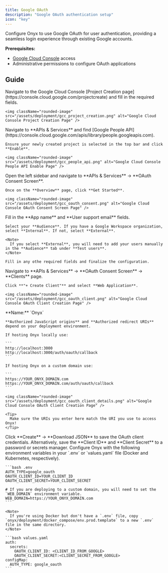 ```yaml
---
title: Google OAuth
description: "Google OAuth authentication setup"
icon: "key"
---
```


Configure Onyx to use Google OAuth for user authentication, providing a seamless login experience through existing Google accounts. 

**Prerequisites:**
- [Google Cloud Console](https://console.cloud.google.com/) access
- Administrative permissions to configure OAuth applications

## Guide

<Steps>
  <Step title="Create Google Cloud Project">
    Navigate to the Google Cloud Console [Project Creation page](https://console.cloud.google.com/projectcreate) and fill in the required fields.

    <img className="rounded-image" src="/assets/deployment/gcc_project_creation.png" alt="Google Cloud Console Project Creation Page" />
  </Step>

  <Step title="Enable Google People API">
    Navigate to **APIs & Services** and find [Google People API](https://console.cloud.google.com/apis/library/people.googleapis.com).
    
    Ensure your newly created project is selected in the top bar and click **Enable**.

    <img className="rounded-image" src="/assets/deployment/gcc_people_api.png" alt="Google Cloud Console People API Enable Page" />
  </Step>
  <Step title="Create Google Auth Platform">
    Open the left sidebar and navigate to **APIs & Services** → **OAuth Consent Screen**. 
    
    Once on the **Overview** page, click **Get Started**.

    <img className="rounded-image" src="/assets/deployment/gcc_oauth_consent.png" alt="Google Cloud Console OAuth Consent Screen Page" />
  </Step>
  <Step title="Configure OAuth Project & Consent Screen">
    Fill in the **App name** and **User support email** fields.

    Select your **Audience**. If you have a Google Workspace organization, select **Internal**. If not, select **External**.

    <Note>
      If you select **External**, you will need to add your users manually in the **Audience** tab under **Test users**.
    </Note>

    Fill in any othe required fields and finalize the configuration.
  </Step>

  <Step title="Create OAuth Client">
    Navigate to **APIs & Services** → **OAuth Consent Screen** → **Clients** page.

    Click **"+ Create Client"** and select **Web Application**.

    <img className="rounded-image" src="/assets/deployment/gcc_oauth_client.png" alt="Google Cloud Console OAuth Client Creation Page" />
  </Step>

  <Step title="Configure OAuth Client">
    **Name:** `Onyx`

    **Authorized JavaScript origins** and **Authorized redirect URIs** depend on your deployment environment.

    If hosting Onyx locally use:

    ```
    http://localhost:3000
    http://localhost:3000/auth/oauth/callback
    ```

    If hosting Onyx on a custom domain use:

    ```
    https://YOUR_ONYX_DOMAIN.com
    https://YOUR_ONYX_DOMAIN.com/auth/oauth/callback
    ```

    <img className="rounded-image" src="/assets/deployment/gcc_oauth_client_details.png" alt="Google Cloud Console OAuth Client Creation Page" />

    <Tip>
      Make sure the URIs you enter here match the URI you use to access Onyx!
    </Tip>
  </Step>

  <Step title="Save OAuth Credentials">
    Click **Create** → **Download JSON** to save the OAuth client credentials. 
    Alternatively, save the **Client ID** and **Client Secret** to a password or secrets manager.
  </Step>

  <Step title="Configure Onyx">
    Configure Onyx with the following environment variables in your `.env` or `values.yaml` file (Docker and Kubernetes, respectively).

    ```bash .env
    AUTH_TYPE=google_oauth
    OAUTH_CLIENT_ID=YOUR_CLIENT_ID
    OAUTH_CLIENT_SECRET=YOUR_CLIENT_SECRET

    # If you are deploying to a custom domain, you will need to set the `WEB_DOMAIN` environment variable.
    WEB_DOMAIN=https://YOUR_ONYX_DOMAIN.com
    ```

    <Note>
      If you're using Docker but don't have a `.env` file, copy `onyx/deployment/docker_compose/env.prod.template` to a new `.env` file in the same directory.
    </Note>

    ```bash values.yaml
    auth:
      secrets:
        OAUTH_CLIENT_ID: <CLIENT_ID_FROM_GOOGLE>
        OAUTH_CLIENT_SECRET:<CLIENT_SECRET_FROM_GOOGLE>
    configMap:
      AUTH_TYPE: google_oauth
    ```
  </Step>
</Steps>